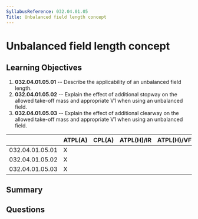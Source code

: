 ```yaml
---
SyllabusReference: 032.04.01.05
Title: Unbalanced field length concept
---
```


# Unbalanced field length concept

## Learning Objectives

1.  **032.04.01.05.01** -- Describe the applicability of an unbalanced field
    length.
2.  **032.04.01.05.02** -- Explain the effect of additional stopway on the
    allowed take-off mass and appropriate V1 when using an unbalanced field.
3.  **032.04.01.05.03** -- Explain the effect of additional clearway on the
    allowed take-off mass and appropriate V1 when using an unbalanced field.

|                 | ATPL(A) | CPL(A) | ATPL(H)/IR | ATPL(H)/VFR | CPL(H) | IR | CBIR(A) |
| --------------- | ------- | ------ | ---------- | ----------- | ------ | -- | ------- |
| 032.04.01.05.01 | X       |        |            |             |        |    |         |
| 032.04.01.05.02 | X       |        |            |             |        |    |         |
| 032.04.01.05.03 | X       |        |            |             |        |    |         |

## Summary

## Questions
